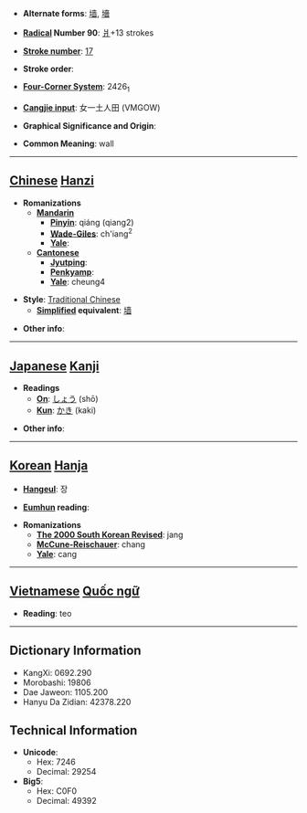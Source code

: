 * '''Alternate forms''': [[墙]], [[墻]]

* '''[[Wiktionary:Chinese radical index| Radical]] Number 90''': [[Wiktionary:Chinese radical index 爿|爿]]+13 strokes

* '''[[Wiktionary:Chinese total strokes index|Stroke number]]''': [[Wiktionary:Chinese total strokes index 17|17]]

* '''Stroke order''': 

* '''[[Wiktionary:Chinese four corner index|Four-Corner System]]''': 2426<sub>1</sub>

* '''[[Wiktionary:Chinese Cangjie index|Cangjie input]]''': 女一土人田 (VMGOW)

* '''Graphical Significance and Origin''': 

* '''Common Meaning''': wall

----

== [[Chinese]] [[Hanzi]] ==

* '''Romanizations'''
** '''[[Mandarin]]'''
*** '''[[Pinyin]]''': qiáng (qiang2)
*** '''[[Wade-Giles]]''': ch'iang<sup>2</sup>
*** '''[[Yale]]''': 
** '''[[Cantonese]]'''
*** '''[[Jyutping]]''':
*** '''[[Penkyamp]]''': 
*** '''[[Yale]]''': cheung4

* '''Style''': [[Traditional Chinese]] 
** '''[[Simplified Chinese|Simplified]] equivalent''': [[墙]]

* '''Other info''': 

----

== [[Japanese]] [[Kanji]] ==

* '''Readings'''
** '''[[On]]''': [[しょう]] (shō)
** '''[[Kun]]''': [[かき]] (kaki)

* '''Other info''':  

----

== [[Korean]] [[Hanja]] ==

* '''[[Hangeul]]''': 장

* '''[[Eumhun]] reading''': 

* '''Romanizations'''
** '''[[The 2000 South Korean Revised Romanization|The 2000 South Korean Revised]]''': jang
** '''[[McCune-Reischauer]]''': chang
** '''[[Yale]]''': cang


----

== [[Vietnamese]] [[Quốc ngữ]] ==

* '''Reading''': teo

----

== Dictionary Information ==

* KangXi: 0692.290
* Morobashi: 19806
* Dae Jaweon: 1105.200
* Hanyu Da Zidian: 42378.220

== Technical Information ==

* '''Unicode''':
** Hex: 7246
** Decimal: 29254
* '''Big5''':
** Hex: C0F0
** Decimal: 49392